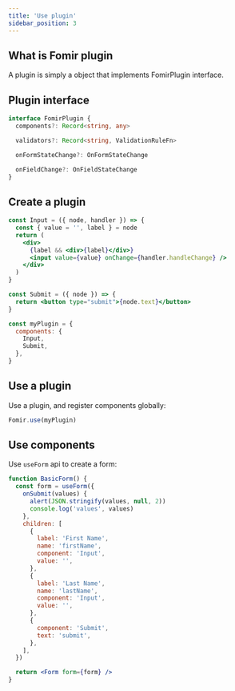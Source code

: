 ```yaml
---
title: 'Use plugin'
sidebar_position: 3
---
```


## What is Fomir plugin

A plugin is simply a object that implements FomirPlugin interface.

## Plugin interface


```ts
interface FomirPlugin {
  components?: Record<string, any>

  validators?: Record<string, ValidationRuleFn>

  onFormStateChange?: OnFormStateChange

  onFieldChange?: OnFieldStateChange
}
```

## Create a plugin

```jsx
const Input = ({ node, handler }) => {
  const { value = '', label } = node
  return (
    <div>
      {label && <div>{label}</div>}
      <input value={value} onChange={handler.handleChange} />
    </div>
  )
}

const Submit = ({ node }) => {
  return <button type="submit">{node.text}</button>
}

const myPlugin = {
  components: {
    Input,
    Submit,
  },
}
```

## Use a plugin

Use a plugin, and register components globally:

```jsx
Fomir.use(myPlugin)
```

## Use components

Use `useForm` api to create a form:

```jsx live
function BasicForm() {
  const form = useForm({
    onSubmit(values) {
      alert(JSON.stringify(values, null, 2))
      console.log('values', values)
    },
    children: [
      {
        label: 'First Name',
        name: 'firstName',
        component: 'Input',
        value: '',
      },
      {
        label: 'Last Name',
        name: 'lastName',
        component: 'Input',
        value: '',
      },
      {
        component: 'Submit',
        text: 'submit',
      },
    ],
  })

  return <Form form={form} />
}
```
